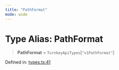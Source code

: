 ```yaml
---
title: "PathFormat"
mode: wide
---
```

  
# Type Alias: PathFormat

> **PathFormat** = `TurnkeyApiTypes`\[`"v1PathFormat"`\]

Defined in: [types.ts:41](https://github.com/tkhq/sdk/blob/94193410cf3571aa019a0b9408107eeb43e39e16/packages/sdk-react-native/src/types.ts#L41)
